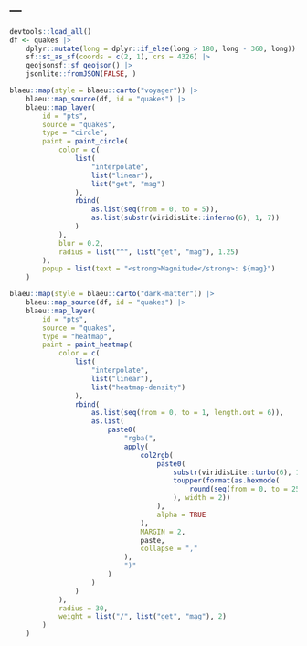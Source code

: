 ---
---

```r
devtools::load_all()
df <- quakes |>
    dplyr::mutate(long = dplyr::if_else(long > 180, long - 360, long)) |>
    sf::st_as_sf(coords = c(2, 1), crs = 4326) |>
    geojsonsf::sf_geojson() |>
    jsonlite::fromJSON(FALSE, )

blaeu::map(style = blaeu::carto("voyager")) |>
    blaeu::map_source(df, id = "quakes") |>
    blaeu::map_layer(
        id = "pts",
        source = "quakes",
        type = "circle",
        paint = paint_circle(
            color = c(
                list(
                    "interpolate",
                    list("linear"),
                    list("get", "mag")
                ),
                rbind(
                    as.list(seq(from = 0, to = 5)),
                    as.list(substr(viridisLite::inferno(6), 1, 7))
                )
            ),
            blur = 0.2,
            radius = list("^", list("get", "mag"), 1.25)
        ),
        popup = list(text = "<strong>Magnitude</strong>: ${mag}")
    )
```

```r
blaeu::map(style = blaeu::carto("dark-matter")) |>
    blaeu::map_source(df, id = "quakes") |>
    blaeu::map_layer(
        id = "pts",
        source = "quakes",
        type = "heatmap",
        paint = paint_heatmap(
            color = c(
                list(
                    "interpolate",
                    list("linear"),
                    list("heatmap-density")
                ),
                rbind(
                    as.list(seq(from = 0, to = 1, length.out = 6)),
                    as.list(
                        paste0(
                            "rgba(",
                            apply(
                                col2rgb(
                                    paste0(
                                        substr(viridisLite::turbo(6), 1, 7),
                                        toupper(format(as.hexmode(
                                            round(seq(from = 0, to = 255, length.out = 6))
                                        ), width = 2))
                                    ),
                                    alpha = TRUE
                                ),
                                MARGIN = 2,
                                paste,
                                collapse = ","
                            ),
                            ")"
                        )
                    )
                )
            ),
            radius = 30,
            weight = list("/", list("get", "mag"), 2)
        )
    )
```